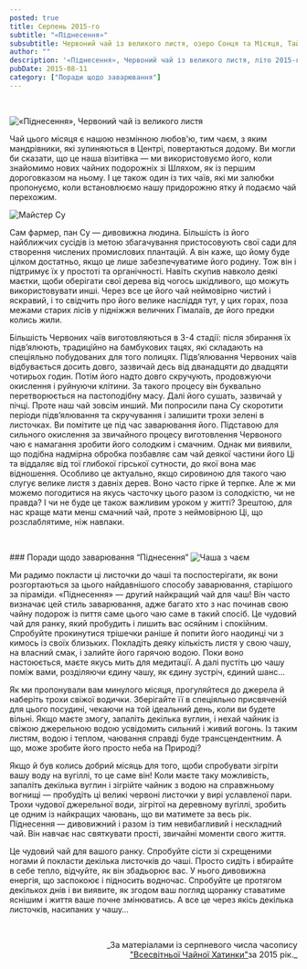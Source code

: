 ```yaml
---
posted: true
title: Серпень 2015-го
subtitle: "«Піднесення»"
subsubtitle: Червоний чай із великого листя, озеро Сонця та Місяця, Тайвань, літо 2015-го.
author: ""
description: '«Піднесення», Червоний чай із великого листя, літо 2015-го, озеро Сонця та Місяця, Тайвань.'
pubDate: 2015-08-11
category: ["Поради щодо заварювання"]
---
```



<p>&nbsp;</p>
<Image src={Image1} class="float-left" alt="«Піднесення», Червоний чай із великого листя" />

Чай цього місяця є нашою незмінною любов'ю, тим чаєм, з яким мандрівники, які зупиняються в Центрі, повертаються додому. Ви могли би сказати, що це наша візитівка — ми використовуємо його, коли знайомимо нових чайних подорожніх зі Шляхом, як із першим дороговказом на ньому. І це також один із тих чаїв, які ми залюбки пропонуємо, коли встановлюємо нашу придорожню ятку й подаємо чай перехожим.

<Image src={Image2} class="float-right" alt="Майстер Су" />

Сам фармер, пан Су — дивовижна людина. Більшість із його найближчих сусідів із метою збагачування пристосовують свої сади для створення числених промислових плантацій. А він каже, що йому буде цілком достатньо, якщо це лише забезпечуватиме його родину. Тож він і підтримує їх у простоті та органічності. Навіть скупив навколо деякі маєтки, щоби оберігати свої дерева від чогось шкідливого, що можуть використовувати инші. Через все це його чай неймовірно чистий і яскравий, і то свідчить про його велике насліддя тут, у цих горах, поза межами старих лісів у підніжжя величних Гімалаїв, де його предки колись жили.

Більшість Червоних чаїв виготовляються в 3-4 стадії: після збирання їх підв’ялюють, традиційно на бамбукових тацях, які складають на спеціяльно побудованих для того полицях. Підв’ялювання Червоних чаїв відбувається досить довго, зазвичай десь від дванадцяти до двадцяти чотирьох годин. Потім його надто довго скручують, продовжуючи окислення і руйнуючи клітини. За такого процесу він буквально перетворюється на пастоподібну масу. Далі його сушать, зазвичай у пічці. Проте наш чай зовсім инший. Ми попросили пана Су скоротити періоди підв’ялювання та скручування і залишити трохи зелені в листочках. Ви помітите це під час заварювання його. Підставою для сильного окислення за звичайного процесу виготовлення Червоного чаю є намагання зробити його солодким і смачним. Однак ми виявили, що подібна надмірна обробка позбавляє сам чай деякої частини його Ці та віддаляє від тої глибокої гірської сутности, до якої вона має відношення. Особливо це актуально, якщо сировиною для такого чаю слугує велике листя з давніх дерев. Воно часто гірке й терпке. Але ж ми можемо погодитися на якусь часточку цього разом із солодкістю, чи не правда? І чи не буде це також важливим уроком у житті? Зрештою, для нас краще мати менш смачний чай, проте з неймовірною Ці, що розслаблятиме, ніж навпаки.

<p>&nbsp;</p>
### Поради щодо заварювання “Піднесення”

<Image src={Image3} class="float-left" alt="Чаша з чаєм" />

Ми радимо покласти ці листочки до чаші та поспостерігати, як вони розгортаються за цього найдавнішого способу заварювання, старішого за піраміди. «Піднесення» — другий найкращий чай для чаш! Він часто визначає цей стиль заварювання, адже багато хто з нас починав свою чайну подорож із пиття саме цього чаю саме в такий спосіб. Це чудовий чай для ранку, який пробудить і лишить вас осяйним і спокійним. Спробуйте прокинутися трішечки раніше й попити його наодинці чи з кимось із своїх близьких. Покладіть деяку кількість листя у свою чашу, на власний смак, і залийте його гарячою водою. Поки воно настоюється, маєте якусь мить для медитації. А далі пустіть цю чашу поміж вами, розділяючи єдину чашу, як єдину зустріч, єдиний шанс…

Як ми пропонували вам минулого місяця, прогуляйтеся до джерела й наберіть трохи свіжої водички. Зберігайте її в спеціяльно присвяченій для цього посудині, чекаючи на той ідеальний день, коли ви будете вільні. Якщо маєте змогу, запаліть декілька вуглин, і нехай чайник із свіжою джерельною водою усвідомить сильний і живий вогонь. Із таким листям, водою і теплом, чаювання справді буде трансцендентним. А що, може зробите його просто неба на Природі?

Якщо й був колись добрий місяць для того, щоби спробувати зігріти вашу воду на вугіллі, то це саме він! Коли маєте таку можливість, запаліть декілька вуглин і зігрійте чайник з водою на справжньому вогнищі — пробудіть ці великі червоні листочки у вирі уславленої пари. Трохи чудової джерельної води, зігрітої на деревному вугіллі, зробить це одним із найкращих чаювань, що ви матимете за весь рік. Піднесення — дивовижний і разом із тим невибагливий і нескладний чай. Він навчає нас святкувати прості, звичайні моменти свого життя.

Це чудовий чай для вашого ранку. Спробуйте сісти зі схрещеними ногами й покласти декілька листочків до чаші. Просто сидіть і вбирайте в себе тепло, відчуйте, як він збадьорює вас. У нього дивовижна енергія, що заспокоює і підносить водночас. Спробуйте це протягом декількох днів і ви виявите, як згодом ваш погляд щоранку ставатиме яснішим і життя ваше почне змінюватись. А все це через якісь декілька листочків, насипаних у чашу…

<p>&nbsp;</p>
<p align="right" style="font-size: 0.9rem;">_За матеріалами із серпневого числа часопису<br /><a title="globalteahut.org" href="http://www.globalteahut.org/" target="blank" rel="noopener">"Всесвітньої Чайної Хатинки"</a>за 2015 рік._</p>
